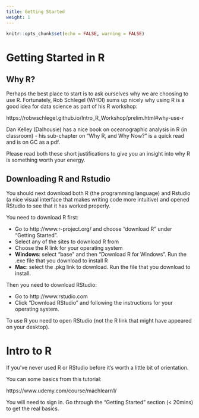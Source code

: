 ```yaml
---
title: Getting Started
weight: 1
---
```


```r
knitr::opts_chunk$set(echo = FALSE, warning = FALSE)
```

# Getting Started in R

## Why R?

Perhaps the best place to start is to ask ourselves why we are choosing to use R. Fortunately, Rob Schlegel (WHOI) sums up nicely why using R is a good idea for data science as part of his R workshop:

https://robwschlegel.github.io/Intro_R_Workshop/prelim.html#why-use-r

Dan Kelley (Dalhousie) has a nice book on oceanographic analysis in R (in classroom) - his sub-chapter on "Why R, and Why Now?" is a quick read and is on GC as a pdf.

Please read both these short justifications to give you an insight into why R is something worth your energy.

## Downloading R and Rstudio

You should next download both R (the programming language) and Rstudio (a nice visual interface that makes writing code more intuitive) and opened RStudio to see that it has worked properly. 

You need to download R first:

* Go to http://www.r-project.org/ and choose "download R" under "Getting Started".
* Select any of the sites to download R from
* Choose the R link for your operating system
* **Windows**: select "base" and then "Download R for Windows". Run the .exe file that you download to install R
* **Mac**: select the .pkg link to download. Run the file that you download to install.

Then you need to download RStudio:

* Go to http://www.rstudio.com
* Click "Download RStudio" and following the instructions for your operating system.

To use R you need to open RStudio (not the R link that might have appeared on your desktop).

# Intro to R

If you've never used R or RStudio before it's worth a little bit of orientation.

You can some basics from this tutorial:

https://www.udemy.com/course/machlearn1/

You will need to sign in. Go through the "Getting Started" section (< 20mins) to get the real basics.



